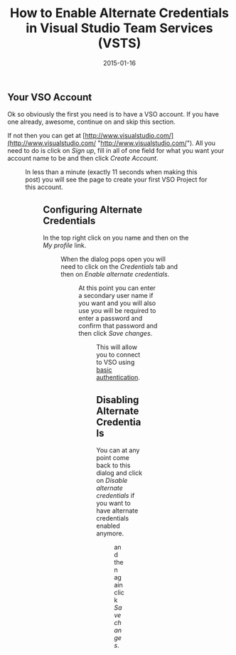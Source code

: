 ﻿---
title: 'How to Enable Alternate Credentials in Visual Studio Team Services (VSTS)'
date: 2015-01-16
tags: ['VSTS / TFS', 'Visual Studio Team Services']
draft: false
summary: 'Ok so obviously the first you need is to have a VSO account. If you have one already, awesome, continue on and skip this section.'
---


## Your VSO Account
 
Ok so obviously the first you need is to have a VSO account. If you have one already, awesome, continue on and skip this section. 
 
If not then you can get at [http://www.visualstudio.com/](http://www.visualstudio.com/ "http://www.visualstudio.com/"). All you need to do is click on *Sign up*, fill in all of one field for what you want your account name to be and then click *Create Account*.
 
<Figure key="/images/2af967dd1b214b2496177ad4f9a2d4b8.png" src="/images/2af967dd1b214b2496177ad4f9a2d4b8.png" alt="Visual Studio Online sign-up page" width="0" height="0" caption="Visual Studio Online account creation page." />
     
In less than a minute (exactly 11 seconds when making this post) you will see the page to create your first VSO Project for this account.
 
<Figure key="/images/8cc3090ef1a34278bdb2386ac33a04f6.png" src="/images/8cc3090ef1a34278bdb2386ac33a04f6.png" alt="VSTS new project creation page" width="0" height="0" caption="Creating a new project in VSTS." />
 
## Configuring Alternate Credentials
 
In the top right click on you name and then on the *My profile* link.
 
<Figure key="/images/24ad35c109a048c99937bff30224176d.png" src="/images/24ad35c109a048c99937bff30224176d.png" alt="VSTS user profile menu with My profile highlighted" width="0" height="0" caption="Accessing user profile in VSTS." />
 
When the dialog pops open you will need to click on the *Credentials* tab and then on *Enable alternate credentials*.
 
<Figure key="/images/c01fbc89c71d4b27bb28c97df3b837f9.png" src="/images/c01fbc89c71d4b27bb28c97df3b837f9.png" alt="VSTS user profile Credentials tab with Enable alternate credentials button" width="0" height="0" caption="Enabling alternate credentials in VSTS user profile." />
 
At this point you can enter a secondary user name if you want and you will also use you will be required to enter a password and confirm that password and then click *Save changes*.
 
<Figure key="/images/062462b7ffd54fcf8a5702927e1a3a9e.png" src="/images/062462b7ffd54fcf8a5702927e1a3a9e.png" alt="VSTS user profile setting alternate credentials with username and password fields" width="0" height="0" caption="Setting up alternate credentials with a secondary username and password." />
 
This will allow you to connect to VSO using [basic authentication](http://msdn.microsoft.com/en-us/library/ms789031%28v=vs.110%29.aspx). 
 
## Disabling Alternate Credentials
 
You can at any point come back to this dialog and click on *Disable alternate credentials* if you want to have alternate credentials enabled anymore.
 
<Figure key="/images/46ba0f45c5834fbfb7cbecd4722f70d8.png" src="/images/46ba0f45c5834fbfb7cbecd4722f70d8.png" alt="VSTS user profile Credentials tab with Disable alternate credentials button" width="0" height="0" caption="Disabling alternate credentials in VSTS user profile." />
      
and then again click *Save changes*.
 
<Figure key="/images/17e6aed46619452c8725ffead2d27354.png" src="/images/17e6aed46619452c8725ffead2d27354.png" alt="VSTS user profile Credentials tab after disabling alternate credentials" width="0" height="0" caption="Alternate credentials successfully disabled." />


